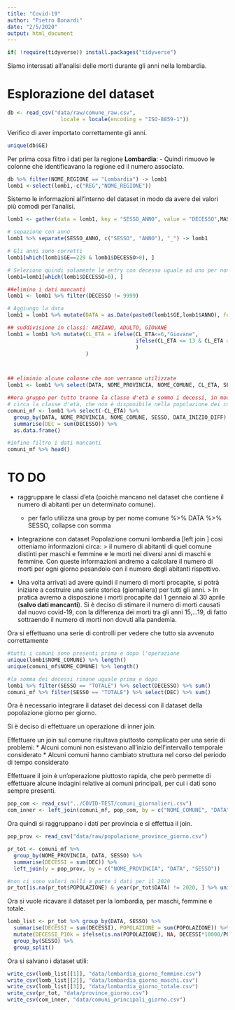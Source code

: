 ```yaml
---
title: "Covid-19"
author: "Pietro Bonardi"
date: "2/5/2020"
output: html_document
---
```


```r
if( !require(tidyverse)) install.packages("tidyverse")
```
Siamo interssati all'analisi delle morti durante gli anni nella lombardia. 

# Esplorazione del dataset
```r
db <- read_csv("data/raw/comune_raw.csv", 
                 locale = locale(encoding = "ISO-8859-1"))
```

Verifico di aver importato correttamente gli anni.
```r
unique(db$GE)
```

Per prima cosa filtro i dati per la regione **Lombardia**:
 - Quindi rimuovo le colonne che identificavano la regione ed il numero associato.
```r
db %>% filter(NOME_REGIONE == "Lombardia") -> lomb1
lomb1 <-select(lomb1,-c("REG","NOME_REGIONE"))
```

Sistemo le informazioni all'interno del dataset in modo da avere dei valori più comodi per l'analisi.
```r
lomb1 <- gather(data = lomb1, key = "SESSO_ANNO", value = "DECESSO",MASCHI_15:TOTALE_20) 

# sepazione con anno 
lomb1 %>% separate(SESSO_ANNO, c("SESSO", "ANNO"), "_") -> lomb1

# Gli anni sono corretti
lomb1[which(lomb1$GE==229 & lomb1$DECESSO>0), ]

# Seleziono quindi solamente le entry con decesso uguale ad uno per non avere anni non bisesitili 
lomb1=lomb1[which(lomb1$DECESSO>0), ]

##elimino i dati mancanti
lomb1 <- lomb1 %>% filter(DECESSO != 9999)

# Aggiungo la data
lomb1 = lomb1 %>% mutate(DATA = as.Date(paste0(lomb1$GE,lomb1$ANNO), format = "%m%d%y"))

## suddivisione in classi: ANZIANO, ADULTO, GIOVANE
lomb1 = lomb1 %>% mutate(CL_ETA = ifelse(CL_ETA<=6,"Giovane",
                                         ifelse(CL_ETA <= 13 & CL_ETA > 6,yes = "Adulto","Anziano")
                                         )
                         )



## eliminio alcune colonne che non verranno utilizzate
lomb1 <- lomb1 %>% select(DATA, NOME_PROVINCIA, NOME_COMUNE, CL_ETA, SESSO, DECESSO, DATA_INIZIO_DIFF)

##ora gruppo per tutto tranne la classe d'età e sommo i decessi, in modo da condensare l'informazione 
# circa la classe d'età, che non è disponibile nella popolazione dei comuni
comuni_mf <- lomb1 %>% select(-CL_ETA) %>% 
  group_by(DATA, NOME_PROVINCIA, NOME_COMUNE, SESSO, DATA_INIZIO_DIFF) %>% 
  summarise(DEC = sum(DECESSO)) %>% 
  as.data.frame() 

#infine filtro i dati mancanti
comuni_mf %>% head()

```
# TO DO
- raggruppare le classi d'eta (poichè mancano nel dataset che contiene il numero di abitanti per un determinato comune).
  - per farlo utilizza una group by per nome comune %>% DATA %>% SESSO, collapse con somma
  
- Integrazione con dataset Popolazione comuni lombardia [left join ]
  cosi otteniamo informazioni circa: 
  > il numero di abitanti di quel comune distinti per maschi e femmine e le morti nei diversi anni di maschi e femmine.
    Con queste informazioni andremo a calcolare il numero di morti per ogni giorno pesandolo con il numero degli abitanti rispettivo.

- Una volta arrivati ad avere quindi il numero di morti procapite, si potrà iniziare a costruire una serie storica (giornaliera) per tutti gli anni.
  > In pratica avremo a disposzione i morti procapite dal 1 gennaio al 30 aprile (**salvo dati mancanti**). Si è deciso di stimare il numero di morti causati dal
  nuovo covid-19, con la differenza dei morti tra gli anni 15,...19, di fatto sottraendo il numero di morti non dovuti alla pandemia.
  
Ora si effettuano una serie di controlli per vedere che tutto sia avvenuto correttamente
```r
#tutti i comuni sono presenti prima e dopo l'operazione
unique(lomb1$NOME_COMUNE) %>% length()
unique(comuni_mf$NOME_COMUNE) %>% length()

#la somma dei decessi rimane uguale prima e dopo
lomb1 %>% filter(SESSO == "TOTALE") %>% select(DECESSO) %>% sum()
comuni_mf %>% filter(SESSO == "TOTALE") %>% select(DEC) %>% sum()
```

Ora è necessario integrare il dataset dei decessi con il dataset della popolazione giorno per giorno.

Si è deciso di effettuare un operazione di inner join. 

Effettuare un join sul comune risultava piuttosto complicato per una serie di problemi:
* Alcuni comuni non esistevano all'inizio dell'intervallo temporale considerato
* Alcuni comuni hanno cambiato struttura nel corso del periodo di tempo considerato

Effettuare il join è un'operazione piuttosto rapida, che però permette di effettuare alcune indagini relative ai comuni principali, per cui i dati sono sempre presenti.
```r
pop_com <- read_csv("../COVID-TEST/comuni_giornalieri.csv")
com_inner <- left_join(comuni_mf, pop_com, by = c("NOME_COMUNE", "DATA", "SESSO"))
```

Ora quindi si raggruppano i dati per provincia e si effettua il join.
```r
pop_prov <- read_csv("data/raw/popolazione_province_giorno.csv")

pr_tot <- comuni_mf %>% 
  group_by(NOME_PROVINCIA, DATA, SESSO) %>% 
  summarise(DECESSI = sum(DEC)) %>% 
  left_join(y = pop_prov, by = c("NOME_PROVINCIA", "DATA", "SESSO"))

#non ci sono valori nulli a parte i dati per il 2020
pr_tot[is.na(pr_tot$POPOLAZIONE) & year(pr_tot$DATA) != 2020, ] %>% unique() %>% nrow()
```

Ora si vuole ricavare il dataset per la lombardia, per maschi, femmine e totale.
```r
lomb_list <- pr_tot %>% group_by(DATA, SESSO) %>% 
  summarise(DECESSI = sum(DECESSI), POPOLAZIONE = sum(POPOLAZIONE)) %>% 
  mutate(DECESSI_P10k = ifelse(is.na(POPOLAZIONE), NA, DECESSI*10000/POPOLAZIONE)) %>% 
  group_by(SESSO) %>% 
  group_split() 
```

Ora si salvano i dataset utili:
```r
write_csv(lomb_list[[1]], "data/lombardia_giorno_femmine.csv")
write_csv(lomb_list[[2]], "data/lombardia_giorno_maschi.csv")
write_csv(lomb_list[[3]], "data/lombardia_giorno_totale.csv")
write_csv(pr_tot, "data/province_giorno.csv")
write_csv(com_inner, "data/comuni_principali_giorno.csv")
```


